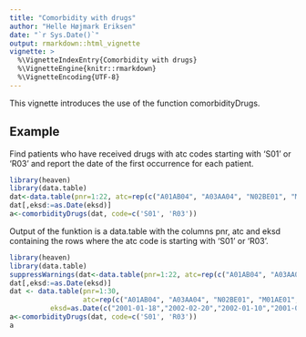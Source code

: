 ```yaml
---
title: "Comorbidity with drugs"
author: "Helle Højmark Eriksen"
date: "`r Sys.Date()`"
output: rmarkdown::html_vignette
vignette: >
  %\VignetteIndexEntry{Comorbidity with drugs}
  %\VignetteEngine{knitr::rmarkdown}
  %\VignetteEncoding{UTF-8}
---
```


This vignette introduces the use of the function comorbidityDrugs.

## Example

Find patients who have received drugs with atc codes starting with 'S01' or 'R03' and report the date of the first occurrence for each patient.

```r
library(heaven)
library(data.table)
dat<-data.table(pnr=1:22, atc=rep(c("A01AB04", "A03AA04", "N02BE01", "M01AE01", "R03CC02", "S01XA20"),each=5), eksd=c("2001-01-18","2002-02-20","2002-01-10","2001-09-10","1999-09-10"))
dat[,eksd:=as.Date(eksd)]
a<-comorbidityDrugs(dat, code=c('S01', 'R03'))
```

Output of the funktion is a data.table with the columns pnr, atc and eksd containing the rows where the atc code is starting with 'S01' or 'R03'.

```r
library(heaven)
library(data.table)
suppressWarnings(dat<-data.table(pnr=1:22, atc=rep(c("A01AB04", "A03AA04", "N02BE01", "M01AE01", "R03CC02", "S01XA20"),each=5), eksd=c("2001-01-18","2002-02-20","2002-01-10","2001-09-10","1999-09-10")))
dat[,eksd:=as.Date(eksd)]
dat <- data.table(pnr=1:30,
                  atc=rep(c("A01AB04", "A03AA04", "N02BE01", "M01AE01", "R03CC02", "S01XA20"),each=5),
		  eksd=as.Date(c("2001-01-18","2002-02-20","2002-01-10","2001-09-10","1999-09-10")))
a<-comorbidityDrugs(dat, code=c('S01', 'R03'))
a 
```


